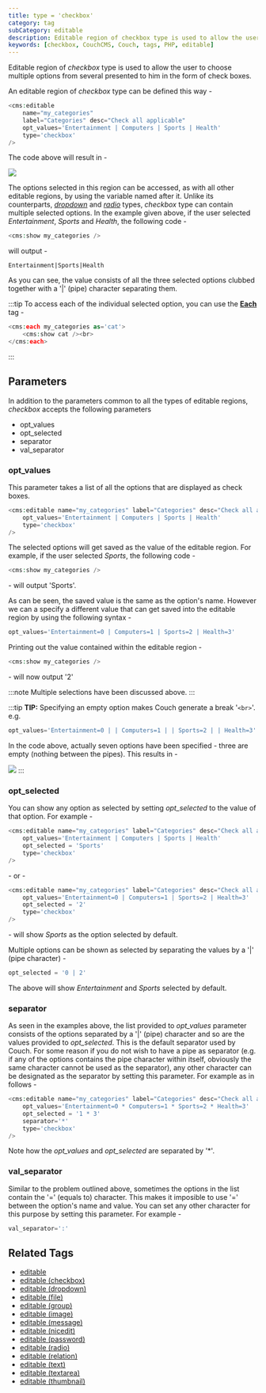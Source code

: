 ```yaml
---
title: type = 'checkbox'
category: tag
subCategory: editable
description: Editable region of checkbox type is used to allow the user to choose multiple options from several presented to him in the form of check boxes.
keywords: [checkbox, CouchCMS, Couch, tags, PHP, editable]
---
```


Editable region of _checkbox_ type is used to allow the user to choose multiple options from several presented to him in the form of check boxes.

An editable region of _checkbox_ type can be defined this way -

```php
<cms:editable
    name="my_categories"
    label="Categories" desc="Check all applicable"
    opt_values='Entertainment | Computers | Sports | Health'
    type='checkbox'
/>
```

The code above will result in -

![](../../../../assets/img/contents/editable-checkbox-1.gif)

The options selected in this region can be accessed, as with all other editable regions, by using the variable named after it.
Unlike its counterparts, [_dropdown_](../dropdown.html) and [_radio_](../radio.html) types, _checkbox_ type can contain multiple selected options. In the example given above, if the user selected _Entertainment_, _Sports_ and _Health_, the following code -

```php
<cms:show my_categories />
```

will output -

```
Entertainment|Sports|Health
```

As you can see, the value consists of all the three selected options clubbed together with a '|' (pipe) character separating them.

:::tip
To access each of the individual selected option, you can use the [**Each**](../../each.html) tag -

```php
<cms:each my_categories as='cat'>
    <cms:show cat /><br>
</cms:each>
```
:::

## Parameters

In addition to the parameters common to all the types of editable regions, _checkbox_ accepts the following parameters

*   opt_values
*   opt_selected
*   separator
*   val_separator

### opt_values

This parameter takes a list of all the options that are displayed as check boxes.

```php
<cms:editable name="my_categories" label="Categories" desc="Check all applicable"
    opt_values='Entertainment | Computers | Sports | Health'
    type='checkbox'
/>
```

The selected options will get saved as the value of the editable region. For example, if the user selected _Sports_, the following code -

```php
<cms:show my_categories />
```

\- will output 'Sports'.

As can be seen, the saved value is the same as the option's name. However we can a specify a different value that can get saved into the editable region by using the following syntax -

```php
opt_values='Entertainment=0 | Computers=1 | Sports=2 | Health=3'
```

Printing out the value contained within the editable region -

```php
<cms:show my_categories />
```

\- will now output '2'

:::note
Multiple selections have been discussed above.
:::

:::tip
**TIP:** Specifying an empty option makes Couch generate a break '`<br>`'. e.g.

```php
opt_values='Entertainment=0 | | Computers=1 | | Sports=2 | | Health=3'
```
In the code above, actually seven options have been specified - three are empty (nothing between the pipes).
This results in -

![](../../../../assets/img/contents/editable-checkbox-2.gif)
:::

### opt_selected

You can show any option as selected by setting *opt_selected* to the value of that option. For example -

```php
<cms:editable name="my_categories" label="Categories" desc="Check all applicable"
    opt_values='Entertainment | Computers | Sports | Health'
    opt_selected = 'Sports'
    type='checkbox'
/>
```

\- or -

```php
<cms:editable name="my_categories" label="Categories" desc="Check all applicable"
    opt_values='Entertainment=0 | Computers=1 | Sports=2 | Health=3'
    opt_selected = '2'
    type='checkbox'
/>
```

\- will show _Sports_ as the option selected by default.

Multiple options can be shown as selected by separating the values by a '|' (pipe character) -

```php
opt_selected = '0 | 2'
```

The above will show _Entertainment_ and _Sports_ selected by default.

### separator

As seen in the examples above, the list provided to *opt_values* parameter consists of the options separated by a '|' (pipe) character and so are the values provided to *opt_selected*.
This is the default separator used by Couch. For some reason if you do not wish to have a pipe as separator (e.g. if any of the options contains the pipe character within itself, obviously the same character cannot be used as the separator), any other character can be designated as the separator by setting this parameter. For example as in follows -

```php
<cms:editable name="my_categories" label="Categories" desc="Check all applicable"
    opt_values='Entertainment=0 * Computers=1 * Sports=2 * Health=3'
    opt_selected = '1 * 3'
    separator='*'
    type='checkbox'
/>
```

Note how the *opt_values* and *opt_selected* are separated by '*'.

### val_separator

Similar to the problem outlined above, sometimes the options in the list contain the '=' (equals to) character. This makes it imposible to use '=' between the option's name and value. You can set any other character for this purpose by setting this parameter. For example -

```php
val_separator=':'
```

## Related Tags

*   [editable](../../editable.html)
*   [editable (checkbox)](../checkbox.html)
*   [editable (dropdown)](../dropdown.html)
*   [editable (file)](../file.html)
*   [editable (group)](../group.html)
*   [editable (image)](../image.html)
*   [editable (message)](../message.html)
*   [editable (nicedit)](../nicedit.html)
*   [editable (password)](../password.html)
*   [editable (radio)](../radio.html)
*   [editable (relation)](../relation.html)
*   [editable (text)](../text.html)
*   [editable (textarea)](../textarea.html)
*   [editable (thumbnail)](../thumbnail.html)